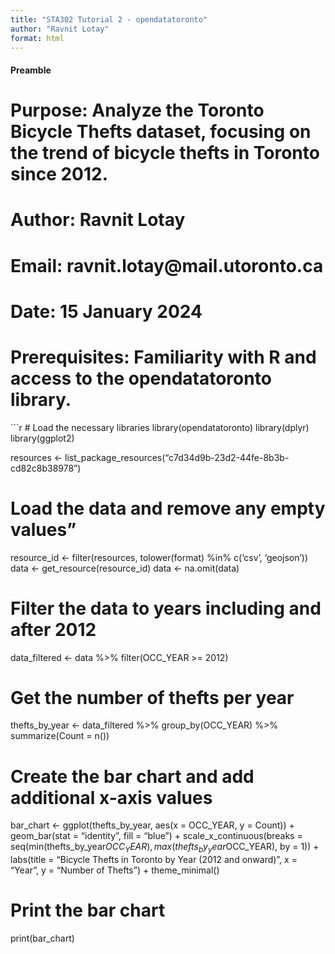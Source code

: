 ```yaml
---
title: "STA302 Tutorial 2 - opendatatoronto"
author: "Ravnit Lotay"
format: html
---
```


#### Preamble ####
# Purpose: Analyze the Toronto Bicycle Thefts dataset, focusing on the trend of bicycle thefts in Toronto since 2012. 
# Author: Ravnit Lotay
# Email: ravnit.lotay@mail.utoronto.ca
# Date: 15 January 2024
# Prerequisites: Familiarity with R and access to the opendatatoronto library.

```r
# Load the necessary libraries
library(opendatatoronto)
library(dplyr)
library(ggplot2)

resources <- list_package_resources("c7d34d9b-23d2-44fe-8b3b-cd82c8b38978")

# Load the data and remove any empty values"
resource_id <- filter(resources, tolower(format) %in% c('csv', 'geojson'))
data <- get_resource(resource_id)
data <- na.omit(data)

# Filter the data to years including and after 2012
data_filtered <- data %>%
  filter(OCC_YEAR >= 2012)

# Get the number of thefts per year
thefts_by_year <- data_filtered  %>%
  group_by(OCC_YEAR) %>%
  summarize(Count = n())

# Create the bar chart and add additional x-axis values
bar_chart <- ggplot(thefts_by_year, aes(x = OCC_YEAR, y = Count)) +
  geom_bar(stat = "identity", fill = "blue") +
  scale_x_continuous(breaks = seq(min(thefts_by_year$OCC_YEAR), max(thefts_by_year$OCC_YEAR), by = 1)) +
  labs(title = "Bicycle Thefts in Toronto by Year (2012 and onward)",
       x = "Year",
       y = "Number of Thefts") +
  theme_minimal()

# Print the bar chart
print(bar_chart)